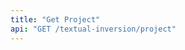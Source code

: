 ```yaml
---
title: "Get Project"
api: "GET /textual-inversion/project"
---
```


<ParamField header="Authorization" type="string" required hidden />
<ParamField header="x-api-key" type="string" required hidden />

### Description
Returns the textual inversion project

### Query Parameters

<ParamField query="project-id" type="string" required>
  The id of the project
</ParamField>

<RequestExample>
```bash cURL
curl -X 'GET' \
  'https://api.mirageml.com/textual-inversion/project?project-id=<PROJECT-ID>' \
  -H 'accept: application/json' \
  -H 'Authorization: <AUTHORIZATION>' \
  -H 'x-api-key: <API_KEY>'
```
</RequestExample>

<ResponseExample>
```json
{
    "node": {
        "id": "047b6913-fd3d-4b0d-8dca-349f786a40a9",
        "init_word": "bridge",
        "train_iterations: 3000,
        "created_at": "2022-09-09T00:47:49.09905+00:00",
        "finetune_job_status": "succeeded",
        "textual_inversion_runsCollection": {
            "edges": [
                {
                    "node": {
                        "id": "5d5126e7-734b-4906-a6d1-0875929937d4",
                        "width": "512",
                        "height": "512",
                        "prompt": "a photo of a <bridge>",
                        "status": "failed",
                        "created_at": "2022-09-13T05:00:54.236979+00:00",
                        "init_image": true,
                        "num_images": "9",
                        "guidance_scale": 7.5,
                        "prompt_strength": 0.8,
                        "num_inference_steps": "50"
                    },
                },
                {
                    "node": {
                        "id": "c74ee401-8ffc-426e-b61c-f6f26afeed46",
                        "width": "512",
                        "height": "512",
                        "prompt": "a photo of a <bridge>",
                        "status": "failed",
                        "created_at": "2022-09-13T04:54:16.277883+00:00",
                        "init_image": true,
                        "num_images": "9",
                        "guidance_scale": 7.5,
                        "prompt_strength": 0.8,
                        "num_inference_steps": "50"
                    },
                },
                {
                    "node": {
                        "id": "d3cfa4f0-f1c9-4688-a290-09ce7245092b",
                        "width": "512",
                        "height": "512",
                        "prompt": "a photo of a <bridge>",
                        "status": "succeeded",
                        "created_at": "2022-09-13T16:11:23.17894+00:00",
                        "init_image": true,
                        "num_images": "9",
                        "guidance_scale": 7.5,
                        "prompt_strength": 0.8,
                        "num_inference_steps": "50"
                    },
                },
                {
                    "node": {
                        "id": "e6c6deb9-db57-4f8a-82fa-b0a645cb7d43",
                        "width": "512",
                        "height": "512",
                        "prompt": "a photo of <bridge>",
                        "status": "succeeded",
                        "created_at": "2022-10-05T04:45:46.15195+00:00",
                        "init_image": true,
                        "num_images": "9",
                        "guidance_scale": 7.5,
                        "prompt_strength": 0.8,
                        "num_inference_steps": "50"
                    },
                }
            ],
        }
    },
}
```
</ResponseExample>
